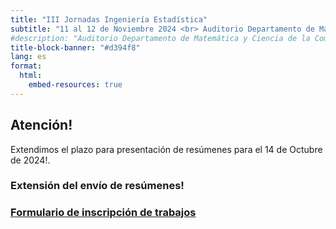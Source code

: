 ```yaml
---
title: "III Jornadas Ingeniería Estadística"
subtitle: "11 al 12 de Noviembre 2024 <br> Auditorio Departamento de Matemática y Ciencia de la Computación"
#description: "Auditorio Departamento de Matemática y Ciencia de la Computación"
title-block-banner: "#d394f8"
lang: es
format: 
  html:
    embed-resources: true
---
```


:::{.callout-warning}
## Atención!
Extendimos el plazo para presentación de resúmenes para el 14 de Octubre de 2024!.
:::

### Extensión del envío de resúmenes!
### [Formulario de inscripción de trabajos](https://forms.gle/Wfqnd3auRDXCiCtC8){target="_blank"}



